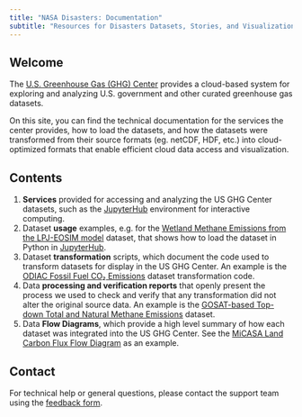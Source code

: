 ```yaml
---
title: "NASA Disasters: Documentation"
subtitle: "Resources for Disasters Datasets, Stories, and Visualizations"
---
```


## Welcome {#welcome}

The [U.S. Greenhouse Gas (GHG) Center](https://earth.gov/ghgcenter) provides a cloud-based system for exploring and analyzing U.S. government and other curated greenhouse gas datasets.

On this site, you can find the technical documentation for the services the center provides, how to load the datasets, and how the datasets were transformed from their source formats (eg. netCDF, HDF, etc.) into cloud-optimized formats that enable efficient cloud data access and visualization.


## Contents

1. **Services** provided for accessing and analyzing the US GHG Center datasets, such as the [JupyterHub](services/jupyterhub.qmd) environment for interactive computing.
2. Dataset **usage** examples, e.g. for the [Wetland Methane Emissions from the LPJ-EOSIM model](user_data_notebooks/lpjeosim-wetlandch4-grid-v1_User_Notebook.ipynb) dataset, that shows how to load the dataset in Python in [JupyterHub](services/jupyterhub.qmd).
3. Dataset **transformation** scripts, which document the code used to transform datasets for display in the US GHG Center. An example is the [ODIAC Fossil Fuel CO₂ Emissions](cog_transformation/odiac-ffco2-monthgrid-v2024.ipynb) dataset transformation code.
4. Data **processing and verification reports** that openly present the process we used to check and verify that any transformation did not alter the original source data. An example is the [GOSAT-based Top-down Total and Natural Methane Emissions](processing_and_verification_reports/gosat-based-ch4budget-yeargrid-v1_Processing and Verification Report.qmd) dataset.
5. Data **Flow Diagrams**, which provide a high level summary of how each dataset was integrated into the US GHG Center. See the [MiCASA Land Carbon Flux Flow Diagram](data_workflow/micasa-carbonflux-daygrid-v1_Data_Flow.qmd) as an example.

## Contact

For technical help or general questions, please contact the support team using the [feedback form](https://docs.google.com/forms/d/e/1FAIpQLSeVWCrnca08Gt_qoWYjTo6gnj1BEGL4NCUC9VEiQnXA02gzVQ/viewform).